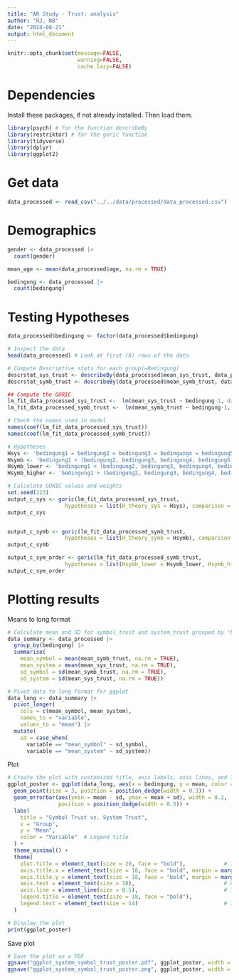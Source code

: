 ```yaml
---
title: "AR Study - Trust: analysis"
author: "RJ, NB"
date: "2024-08-21"
output: html_document
---
```


```r
knitr::opts_chunk$set(message=FALSE,
                      warning=FALSE,
                      cache.lazy=FALSE)
```

# Dependencies

Install these packages, if not already installed. Then load them.
```r
library(psych) # for the function describeBy
library(restriktor) # for the goric function
library(tidyverse)
library(dplyr)
library(ggplot2)
```

# Get data

```r
data_processed <- read_csv("../../data/processed/data_processed.csv")
```

# Demographics

```r
gender <- data_processed |>
  count(gender)

mean_age <- mean(data_processed$age, na.rm = TRUE)

bedingung <- data_processed |>
  count(bedingung)
```

# Testing Hypotheses

```r
data_processed$bedingung <- factor(data_processed$bedingung)  

# Inspect the data 
head(data_processed) # Look at first (6) rows of the data

# Compute Descriptive stats for each group(=Bedingung)
descrstat_sys_trust <- describeBy(data_processed$mean_sys_trust, data_processed$bedingung, mat = TRUE)
descrstat_symb_trust <- describeBy(data_processed$mean_symb_trust, data_processed$bedingung, mat = TRUE)

## Compute the GORIC 
lm_fit_data_processed_sys_trust <-  lm(mean_sys_trust ~ bedingung-1, data = data_processed)
lm_fit_data_processed_symb_trust <-  lm(mean_symb_trust ~ bedingung-1, data = data_processed)

# Check the names used in model
names(coef(lm_fit_data_processed_sys_trust))
names(coef(lm_fit_data_processed_symb_trust))

# Hypotheses 
Hsys <- 'bedingung1 = bedingung2 = bedingung3 = bedingung4 = bedingung5'
Hsymb <- 'bedingung1 < (bedingung2, bedingung3, bedingung4, bedingung5)'
Hsymb_lower <- 'bedingung1 < (bedingung2, bedingung3, bedingung4, bedingung5)'
Hsymb_higher <- 'bedingung1 > (bedingung2, bedingung3, bedingung4, bedingung5)'

# Calculate GORIC values and weights
set.seed(123)
output_c_sys <- goric(lm_fit_data_processed_sys_trust, 
                  hypotheses = list(H_theory_sys = Hsys), comparison = "complement")
output_c_sys


output_c_symb <- goric(lm_fit_data_processed_symb_trust, 
                  hypotheses = list(H_theory_symb = Hsymb), comparison = "complement")
output_c_symb

output_c_sym_order <- goric(lm_fit_data_processed_symb_trust, 
                  hypotheses = list(Hsymb_lower = Hsymb_lower, Hsymb_higher = Hsymb_higher)) #default unconstraint
output_c_sym_order
```

# Plotting results

Means to long format
```r
# Calculate mean and SD for symbol_trust and system_trust grouped by 'bedingung'
data_summary <- data_processed |>
  group_by(bedingung) |>
  summarise(
    mean_symbol = mean(mean_symb_trust, na.rm = TRUE),  
    mean_system = mean(mean_sys_trust, na.rm = TRUE),   
    sd_symbol = sd(mean_symb_trust, na.rm = TRUE),      
    sd_system = sd(mean_sys_trust, na.rm = TRUE))

# Pivot data to long format for ggplot
data_long <- data_summary |>
  pivot_longer(
    cols = c(mean_symbol, mean_system),
    names_to = "variable",
    values_to = "mean") |>
  mutate(
    sd = case_when(
      variable == "mean_symbol" ~ sd_symbol,
      variable == "mean_system" ~ sd_system))
```

Plot
```r
# Create the plot with customized title, axis labels, axis lines, and legend
ggplot_poster <- ggplot(data_long, aes(x = bedingung, y = mean, color = variable)) +
  geom_point(size = 3, position = position_dodge(width = 0.3)) +  
  geom_errorbar(aes(ymin = mean - sd, ymax = mean + sd), width = 0.2, 
                position = position_dodge(width = 0.3)) +  
  labs(
    title = "Symbol Trust vs. System Trust",
    x = "Group",
    y = "Mean",
    color = "Variable"  # Legend title
  ) +
  theme_minimal() +
  theme(
    plot.title = element_text(size = 20, face = "bold"),            # Increase title size
    axis.title.x = element_text(size = 18, face = "bold", margin = margin(t = 30)), # Increase gap for x-axis label
    axis.title.y = element_text(size = 18, face = "bold", margin = margin(r = 10)), # Increase gap for y-axis label
    axis.text = element_text(size = 18),                            # Optional: Increase axis text size
    axis.line = element_line(size = 0.5),                           # Thicker axis lines
    legend.title = element_text(size = 18, face = "bold"),                         # Increase legend title size
    legend.text = element_text(size = 14)                           # Increase legend text size
  )

# Display the plot
print(ggplot_poster)
```

Save plot
```r
# Save the plot as a PDF
ggsave("ggplot_system_symbol_trust_poster.pdf", ggplot_poster, width = 10, height = 5)
ggsave("ggplot_system_symbol_trust_poster.png", ggplot_poster, width = 10, height = 5, bg = "white")
```





